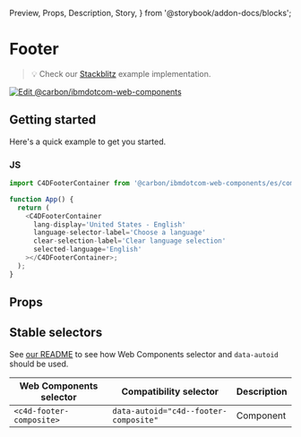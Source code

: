   Preview,
  Props,
  Description,
  Story,
} from '@storybook/addon-docs/blocks';

# Footer

> 💡 Check our
> [Stackblitz](https://stackblitz.com/github/carbon-design-system/carbon-for-ibm-dotcom/tree/main/packages/web-components/examples/stackblitz/components-react/footer)
> example implementation.

[![Edit @carbon/ibmdotcom-web-components](https://developer.stackblitz.com/img/open_in_stackblitz.svg)](https://stackblitz.com/github/carbon-design-system/carbon-for-ibm-dotcom/tree/main/packages/web-components/examples/codesandbox/components-react/footer)

## Getting started

Here's a quick example to get you started.

### JS

```javascript
import C4DFooterContainer from '@carbon/ibmdotcom-web-components/es/components-react/footer/footer-container';

function App() {
  return (
    <C4DFooterContainer
      lang-display='United States - English'
      language-selector-label='Choose a language'
      clear-selection-label='Clear language selection'
      selected-language='English'
    ></C4DFooterContainer>;
  );
}
```

## Props

<Props of={PropTypesRef} />

## Stable selectors

See
[our README](https://github.com/carbon-design-system/carbon-for-ibm-dotcom/tree/main/packages/web-components#stable-selectors-for-analytics-and-integratione2e-testing-in-web-components)
to see how Web Components selector and `data-autoid` should be used.

| Web Components selector  | Compatibility selector                | Description |
| ------------------------ | ------------------------------------- | ----------- |
| `<c4d-footer-composite>` | `data-autoid="c4d--footer-composite"` | Component   |

<Description markdown={contributing} />
